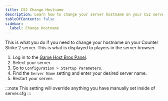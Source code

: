 ```yaml
---
title: CS2 Change Hostname
description: Learn how to change your server hostname on your CS2 server.
tableOfContents: false
sidebar:
  label: Change Hostname
---
```


This is what you do if you need to change your hostname on your Counter Strike 2 server. This is what is displayed to players in the server browser.

1. Log in to the [Game Host Bros Panel](https://panel.gamehostbros.com/).
2. Select your server.
3. Go to `Configuration > Startup Parameters`.
4. Find the `Server Name` setting and enter your desired server name.
5. Restart your server.

:::note
This setting will override anything you have manually set inside of server.cfg
:::
